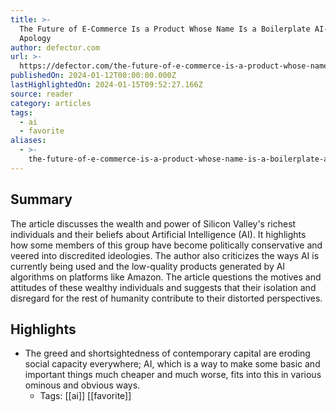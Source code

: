 ```yaml
---
title: >-
  The Future of E-Commerce Is a Product Whose Name Is a Boilerplate AI-Generated
  Apology
author: defector.com
url: >-
  https://defector.com/the-future-of-e-commerce-is-a-product-whose-name-is-a-boilerplate-ai-generated-apology
publishedOn: 2024-01-12T00:00:00.000Z
lastHighlightedOn: 2024-01-15T09:52:27.166Z
source: reader
category: articles
tags:
  - ai
  - favorite
aliases:
  - >-
    the-future-of-e-commerce-is-a-product-whose-name-is-a-boilerplate-ai-generated-apology
---
```

## Summary

The article discusses the wealth and power of Silicon Valley's richest individuals and their beliefs about Artificial Intelligence (AI). It highlights how some members of this group have become politically conservative and veered into discredited ideologies. The author also criticizes the ways AI is currently being used and the low-quality products generated by AI algorithms on platforms like Amazon. The article questions the motives and attitudes of these wealthy individuals and suggests that their isolation and disregard for the rest of humanity contribute to their distorted perspectives.

## Highlights
- The greed and shortsightedness of contemporary capital are eroding social capacity everywhere; AI, which is a way to make some basic and important things much cheaper and much worse, fits into this in various ominous and obvious ways.
    - Tags: [[ai]] [[favorite]]
